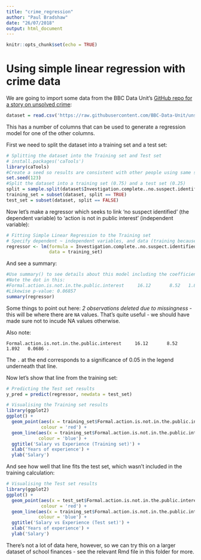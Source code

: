 ```yaml
---
title: "crime_regression"
author: "Paul Bradshaw"
date: "26/07/2018"
output: html_document
---
```


```r
knitr::opts_chunk$set(echo = TRUE)
```

# Using simple linear regression with crime data

We are going to import some data from the BBC Data Unit's [GitHub repo for a story on unsolved crime](https://github.com/BBC-Data-Unit/unsolved-crime):

```r
dataset = read.csv('https://raw.githubusercontent.com/BBC-Data-Unit/unsolved-crime/master/outcomes_by_force.csv')
```

This has a number of columns that can be used to generate a regression model for one of the other columns.

First we need to split the dataset into a training set and a test set:

```r
# Splitting the dataset into the Training set and Test set
# install.packages('caTools')
library(caTools)
#Create a seed so results are consistent with other people using same seed
set.seed(123)
#Split the dataset into a training set (0.75) and a test set (0.25)
split = sample.split(dataset$Investigation.complete..no.suspect.identified, SplitRatio = 0.75)
training_set = subset(dataset, split == TRUE)
test_set = subset(dataset, split == FALSE)
```

Now let's make a regressor which seeks to link 'no suspect identified' (the dependent variable) to 'action is not in public interest' (independent variable):

```r
# Fitting Simple Linear Regression to the Training set
# Specify dependent ~ independent variables, and data (training because we need test separate)
regressor <- lm(formula = Investigation.complete..no.suspect.identified ~ Formal.action.is.not.in.the.public.interest,
                data = training_set)
```

And see a summary:

```r
#Use summary() to see details about this model including the coefficient
#Note the dot in this:
#Formal.action.is.not.in.the.public.interest     16.12       8.52   1.892   0.0686 .  
#Likewise p-value: 0.06857
summary(regressor)
```
Some things to point out here: *2 observations deleted due to missingness* - this will be where there are `NA` values. That's quite useful - we should have made sure not to incude NA values otherwise.

Also note: 

`Formal.action.is.not.in.the.public.interest     16.12       8.52   1.892   0.0686 .`

The `.` at the end corresponds to a significance of 0.05 in the legend underneath that line.

Now let's show that line from the training set:

```r
# Predicting the Test set results
y_pred = predict(regressor, newdata = test_set)

# Visualising the Training set results
library(ggplot2)
ggplot() +
  geom_point(aes(x = training_set$Formal.action.is.not.in.the.public.interest, y = training_set$Investigation.complete..no.suspect.identified),
             colour = 'red') +
  geom_line(aes(x = training_set$Formal.action.is.not.in.the.public.interest, y = predict(regressor, newdata = training_set)),
            colour = 'blue') +
  ggtitle('Salary vs Experience (Training set)') +
  xlab('Years of experience') +
  ylab('Salary')
```

And see how well that line fits the test set, which wasn't included in the training calculation:

```r

# Visualising the Test set results
library(ggplot2)
ggplot() +
  geom_point(aes(x = test_set$Formal.action.is.not.in.the.public.interest, y = test_set$Investigation.complete..no.suspect.identified),
             colour = 'red') +
  geom_line(aes(x = training_set$Formal.action.is.not.in.the.public.interest, y = predict(regressor, newdata = training_set)),
            colour = 'blue') +
  ggtitle('Salary vs Experience (Test set)') +
  xlab('Years of experience') +
  ylab('Salary')
```

There's not a lot of data here, however, so we can try this on a larger dataset of school finances - see the relevant Rmd file in this folder for more.